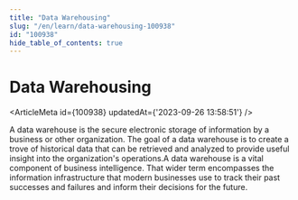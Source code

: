 ```yaml
---
title: "Data Warehousing"
slug: "/en/learn/data-warehousing-100938"
id: "100938"
hide_table_of_contents: true
---
```



# Data Warehousing

<ArticleMeta id={100938} updatedAt={'2023-09-26 13:58:51'} />
<div className='border-solid border-b border-t-0 my-4 border-[var(--ifm-color-gray-300)]' />

A data warehouse is the secure electronic storage of information by a business or other organization. The goal of a data warehouse is to create a trove of historical data that can be retrieved and analyzed to provide useful insight into the organization's operations.A data warehouse is a vital component of business intelligence. That wider term encompasses the information infrastructure that modern businesses use to track their past successes and failures and inform their decisions for the future.
